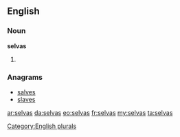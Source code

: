 ==English==

===Noun===
'''selvas'''

# {{plural of|[[selva]]}}

===Anagrams===
* [[salves#English|salves]]
* [[slaves#English|slaves]]

[[Category:English plurals]]

[[ar:selvas]]
[[da:selvas]]
[[eo:selvas]]
[[fr:selvas]]
[[my:selvas]]
[[ta:selvas]]